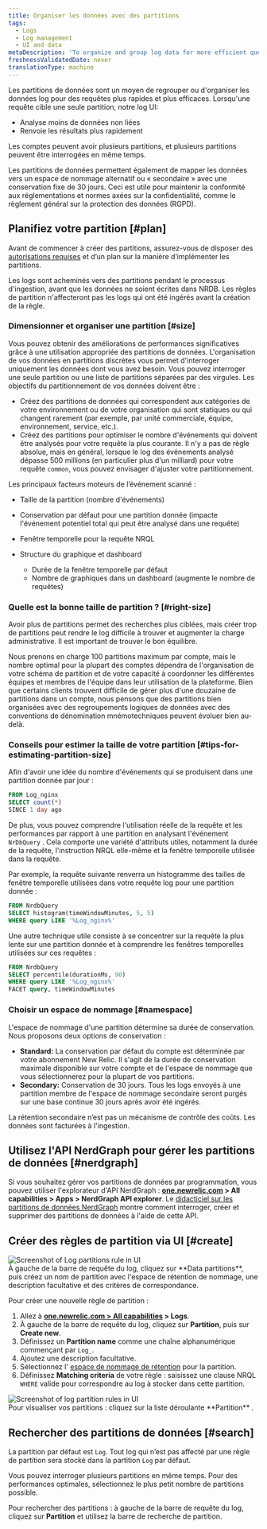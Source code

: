 ```yaml
---
title: Organiser les données avec des partitions
tags:
  - Logs
  - Log management
  - UI and data
metaDescription: 'To organize and group log data for more efficient querying in New Relic, use data partitions in the logs UI.'
freshnessValidatedDate: never
translationType: machine
---
```


Les partitions de données sont un moyen de regrouper ou d&apos;organiser les données log pour des requêtes plus rapides et plus efficaces. Lorsqu&apos;une requête cible une seule partition, notre log UI:

* Analyse moins de données non liées
* Renvoie les résultats plus rapidement

Les comptes peuvent avoir plusieurs partitions, et plusieurs partitions peuvent être interrogées en même temps.

Les partitions de données permettent également de mapper les données vers un espace de nommage alternatif ou « secondaire » avec une conservation fixe de 30 jours. Ceci est utile pour maintenir la conformité aux réglementations et normes axées sur la confidentialité, comme le règlement général sur la protection des données (RGPD).

## Planifiez votre partition [#plan]

Avant de commencer à créer des partitions, assurez-vous de disposer des [autorisations requises](/docs/logs/get-started/get-started-log-management#requirements) et d’un plan sur la manière d’implémenter les partitions.

<Callout variant="important">
  Les logs sont acheminés vers des partitions pendant le processus d&apos;ingestion, avant que les données ne soient écrites dans NRDB. Les règles de partition n&apos;affecteront pas les logs qui ont été ingérés avant la création de la règle.
</Callout>

### Dimensionner et organiser une partition [#size]

Vous pouvez obtenir des améliorations de performances significatives grâce à une utilisation appropriée des partitions de données. L&apos;organisation de vos données en partitions discrètes vous permet d&apos;interroger uniquement les données dont vous avez besoin. Vous pouvez interroger une seule partition ou une liste de partitions séparées par des virgules. Les objectifs du partitionnement de vos données doivent être :

* Créez des partitions de données qui correspondent aux catégories de votre environnement ou de votre organisation qui sont statiques ou qui changent rarement (par exemple, par unité commerciale, équipe, environnement, service, etc.).
* Créez des partitions pour optimiser le nombre d&apos;événements qui doivent être analysés pour votre requête la plus courante. Il n&apos;y a pas de règle absolue, mais en général, lorsque le log des événements analysé dépasse 500 millions (en particulier plus d&apos;un milliard) pour votre requête `common`, vous pouvez envisager d&apos;ajuster votre partitionnement.

Les principaux facteurs moteurs de l’événement scanné :

* Taille de la partition (nombre d&apos;événements)

* Conservation par défaut pour une partition donnée (impacte l&apos;événement potentiel total qui peut être analysé dans une requête)

* Fenêtre temporelle pour la requête NRQL

* Structure du graphique et dashboard

  * Durée de la fenêtre temporelle par défaut
  * Nombre de graphiques dans un dashboard (augmente le nombre de requêtes)

### Quelle est la bonne taille de partition ? [#right-size]

Avoir plus de partitions permet des recherches plus ciblées, mais créer trop de partitions peut rendre le log difficile à trouver et augmenter la charge administrative. Il est important de trouver le bon équilibre.

Nous prenons en charge 100 partitions maximum par compte, mais le nombre optimal pour la plupart des comptes dépendra de l&apos;organisation de votre schéma de partition et de votre capacité à coordonner les différentes équipes et membres de l&apos;équipe dans leur utilisation de la plateforme. Bien que certains clients trouvent difficile de gérer plus d&apos;une douzaine de partitions dans un compte, nous pensons que des partitions bien organisées avec des regroupements logiques de données avec des conventions de dénomination mnémotechniques peuvent évoluer bien au-delà.

### Conseils pour estimer la taille de votre partition [#tips-for-estimating-partition-size]

Afin d&apos;avoir une idée du nombre d&apos;événements qui se produisent dans une partition donnée par jour :

```sql
FROM Log_nginx
SELECT count(*)
SINCE 1 day ago
```

De plus, vous pouvez comprendre l&apos;utilisation réelle de la requête et les performances par rapport à une partition en analysant l&apos;événement `NrDbQuery` . Cela comporte une variété d&apos;attributs utiles, notamment la durée de la requête, l&apos;instruction NRQL elle-même et la fenêtre temporelle utilisée dans la requête.

Par exemple, la requête suivante renverra un histogramme des tailles de fenêtre temporelle utilisées dans votre requête log pour une partition donnée :

```sql
FROM NrdbQuery 
SELECT histogram(timeWindowMinutes, 5, 5) 
WHERE query LIKE '%Log_nginx%'
```

Une autre technique utile consiste à se concentrer sur la requête la plus lente sur une partition donnée et à comprendre les fenêtres temporelles utilisées sur ces requêtes :

```sql
FROM NrdbQuery
SELECT percentile(durationMs, 90)
WHERE query LIKE '%Log_nginx%'
FACET query, timeWindowMinutes
```

### Choisir un espace de nommage [#namespace]

L&apos;espace de nommage d&apos;une partition détermine sa durée de conservation. Nous proposons deux options de conservation :

* <DNT>**Standard:**</DNT> La conservation par défaut du compte est déterminée par votre abonnement New Relic. Il s&apos;agit de la durée de conservation maximale disponible sur votre compte et de l&apos;espace de nommage que vous sélectionnerez pour la plupart de vos partitions.
* <DNT>**Secondary:**</DNT> Conservation de 30 jours. Tous les logs envoyés à une partition membre de l&apos;espace de nommage secondaire seront purgés sur une base continue 30 jours après avoir été ingérés.

La rétention secondaire n’est pas un mécanisme de contrôle des coûts. Les données sont facturées à l&apos;ingestion.

## Utilisez l&apos;API NerdGraph pour gérer les partitions de données [#nerdgraph]

Si vous souhaitez gérer vos partitions de données par programmation, vous pouvez utiliser l&apos;explorateur d&apos;API NerdGraph : <DNT>**[one.newrelic.com](https://one.newrelic.com) &gt; All capabilities &gt; Apps &gt; NerdGraph API explorer**</DNT>. Le [didacticiel sur les partitions de données NerdGraph](/docs/apis/nerdgraph/examples/nerdgraph-data-partition-rules-tutorial/) montre comment interroger, créer et supprimer des partitions de données à l&apos;aide de cette API.

## Créer des règles de partition via UI [#create]

<img title="Log data partitions rule" alt="Screenshot of Log partitions rule in UI" src="/images/logs_screenshot-crop_log-partitions.webp" />

<figcaption>
  À gauche de la barre de requête du log, cliquez sur <DNT>**Data partitions**</DNT>, puis créez un nom de partition avec l&apos;espace de rétention de nommage, une description facultative et des critères de correspondance.
</figcaption>

Pour créer une nouvelle règle de partition :

1. Allez à <DNT>**[one.newrelic.com &gt; All capabilities](https://one.newrelic.com/all-capabilities) &gt; Logs**</DNT>.
2. À gauche de la barre de requête du log, cliquez sur <DNT>**Partition**</DNT>, puis sur <DNT>**Create new**</DNT>.
3. Définissez un <DNT>**Partition name**</DNT> comme une chaîne alphanumérique commençant par `Log_`.
4. Ajoutez une description facultative.
5. Sélectionnez l&apos; [espace de nommage de rétention](#namespace) pour la partition.
6. Définissez <DNT>**Matching criteria**</DNT> de votre règle : saisissez une clause NRQL `WHERE` valide pour correspondre au log à stocker dans cette partition.

<img title="Log data partitions rules" alt="Screenshot of log partition rules in UI" src="/images/logs_screenshot-crop_log-partition-view.webp" />

<figcaption>
  Pour visualiser vos partitions : cliquez sur la liste déroulante <DNT>**Partition**</DNT> .
</figcaption>

## Rechercher des partitions de données [#search]

La partition par défaut est `Log`. Tout log qui n’est pas affecté par une règle de partition sera stocké dans la partition `Log` par défaut.

Vous pouvez interroger plusieurs partitions en même temps. Pour des performances optimales, sélectionnez le plus petit nombre de partitions possible.

Pour rechercher des partitions : à gauche de la barre de requête du log, cliquez sur <DNT>**Partition**</DNT> et utilisez la barre de recherche de partition.